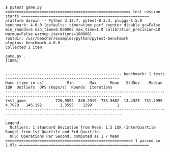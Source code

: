 ```
$ pytest game.py
======================================================= test session starts ========================================================
platform darwin -- Python 3.12.7, pytest-8.3.3, pluggy-1.5.0
benchmark: 4.0.0 (defaults: timer=time.perf_counter disable_gc=False min_rounds=5 min_time=0.000005 max_time=1.0 calibration_precision=10 warmup=False warmup_iterations=100000)
rootdir: /usr/bencher/examples/python/pytest-benchmark
plugins: benchmark-4.0.0
collected 1 item                                                                                                                   

game.py .                                                                                                                    [100%]


--------------------------------------------------- benchmark: 1 tests --------------------------------------------------
Name (time in us)          Min       Max      Mean   StdDev    Median     IQR  Outliers  OPS (Kops/s)  Rounds  Iterations
-------------------------------------------------------------------------------------------------------------------------
test_game             726.9592  848.2919  735.5682  13.4925  731.4999  4.7078   146;192        1.3595    1299           1
-------------------------------------------------------------------------------------------------------------------------

Legend:
  Outliers: 1 Standard Deviation from Mean; 1.5 IQR (InterQuartile Range) from 1st Quartile and 3rd Quartile.
  OPS: Operations Per Second, computed as 1 / Mean
======================================================== 1 passed in 1.97s =========================================================

```